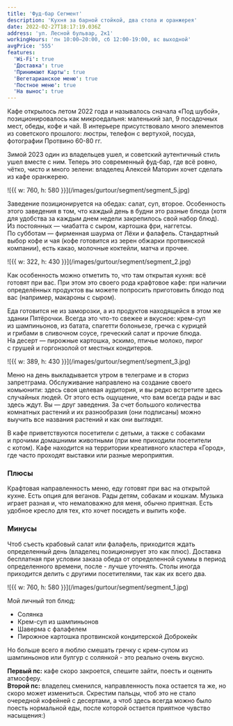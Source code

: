 ```yaml
---
title: 'Фуд-бар Сегмент'
description: 'Кухня за барной стойкой, два стола и оранжерея'
date: 2022-02-27T18:17:19.036Z
address: 'ул. Лесной бульвар, 2к1'
workingHours: 'пн 10:00–20:00, сб 12:00-19:00, вс выходной'
avgPrice: '555'
features:
  'Wi-Fi': true
  'Доставка': true
  'Принимают Карты': true
  'Вегетарианское меню': true
  'Постное меню': true
  'На вынос': true
---
```


Кафе открылось летом 2022 года и&nbsp;называлось сначала &laquo;Под шубой&raquo;, позиционировалось как микроедальня: маленький зал, 9&nbsp;посадочных мест, обеды, кофе и&nbsp;чай. В&nbsp;интерьере присутствовало много элементов из&nbsp;советского прошлого: люстры, телефон с&nbsp;вертухой, посуда, фотографии Протвино 60-80&nbsp;гг.

Зимой 2023 один из&nbsp;владельцев ушел, и&nbsp;советский аутентичный стиль ушел вместе с&nbsp;ним. Теперь это современный фуд-бар, где всё ровно, чётко, чисто и&nbsp;много зелени: владелец Алексей Маторин хочет сделать из&nbsp;кафе оранжерею.

<ImagesRow>
  ![{{ w: 760, h: 580 }}](/images/gurtour/segment/segment_5.jpg)
</ImagesRow>

Заведение позиционируется на&nbsp;обедах: салат, суп, второе. Особенность этого заведения в&nbsp;том, что каждый день в&nbsp;будни это разные блюда (хотя для удобства за&nbsp;каждым днем недели закрепилось свой набор блюд). Из&nbsp;постоянных&nbsp;&mdash; чиабатта с&nbsp;сыром, картошка фри, наггетсы. По&nbsp;субботам&nbsp;&mdash; фирменная шаурма от&nbsp;Лёхи и&nbsp;фалафель. Стандартный выбор кофе и&nbsp;чая (кофе готовится из&nbsp;зерен обжарки протвинской компании), есть какао, молочные коктейли, матча и&nbsp;прочее. 

<ImagesRow>
![{{ w: 322, h: 430 }}](/images/gurtour/segment/segment_2.jpg)
</ImagesRow>

Как особенность можно отметить&nbsp;то, что там открытая кухня: всё готовят при вас. При этом это своего рода крафтовое кафе: при наличии определённых продуктов вы&nbsp;можете попросить приготовить блюдо под вас (например, макароны с&nbsp;сыром).

Еда готовится не&nbsp;из&nbsp;заморозки, а&nbsp;из&nbsp;продуктов находящейся в&nbsp;этом&nbsp;же здании Пятёрочки. Всегда это что-то свежее и&nbsp;вкусное: крем-суп из&nbsp;шампиньонов, из&nbsp;батата, спагетти болоньезе, гречка с&nbsp;курицей и&nbsp;грибами в&nbsp;сливочном соусе, греческий салат и&nbsp;прочие блюда. На&nbsp;десерт&nbsp;&mdash; пирожные картошка, эскимо, птичье молоко, пирог с&nbsp;грушей и&nbsp;горгонзолой от&nbsp;местных кондитеров.


<ImagesRow>
![{{ w: 389, h: 430 }}](/images/gurtour/segment/segment_3.jpg)
</ImagesRow>


Меню на&nbsp;день выкладывается утром в&nbsp;телеграме и&nbsp;в&nbsp;сториз запретграма.
Обслуживание направлено на&nbsp;создание своего комьюнити: здесь своя целевая аудитория, и&nbsp;вы&nbsp;редко встретите здесь случайных людей. От&nbsp;этого есть ощущение, что вам всегда рады и&nbsp;вас здесь ждут. Вы&nbsp;&mdash; друг заведения.
За&nbsp;счет большого количества комнатных растений и&nbsp;их&nbsp;разнообразия (они подписаны) можно выучить все названия растений и&nbsp;как они выглядят.

В&nbsp;кафе приветствуются посетители с&nbsp;детьми, а&nbsp;также с&nbsp;собаками и&nbsp;прочими домашними животными (при мне приходили посетители с&nbsp;котом).
Кафе находится на&nbsp;территории креативного кластера &laquo;Город&raquo;, где часто проходят выставки или разные мероприятия.

### Плюсы

Крафтовая направленность меню, еду готовят при вас на&nbsp;открытой кухне. Есть опция для веганов. Рады детям, собакам и&nbsp;кошкам. Музыка играет разная&nbsp;и, что немаловажно для меня, обычно приятная. Есть удобное кресло для тех, кто хочет посидеть и&nbsp;выпить кофе.

### Минусы

Чтоб съесть крабовый салат или фалафель, приходится ждать определенный день (владелец позиционирует это как плюс). Доставка бесплатная при условии заказа обеда от определенной суммы в период определенного времени, после - лучше уточнять. Столы иногда приходится делить с другими посетителями, так как их всего два.

<ImagesRow>
  ![{{ w: 760, h: 580 }}](/images/gurtour/segment/segment_1.jpg)
</ImagesRow>

Мой личный топ блюд:
- Солянка
- Крем-суп из шампиньонов
- Шаверма с фалафелем
- Пирожное картошка протвинской кондитерской Доброкейк

Но больше всего я люблю смешать гречку с крем-супом из шампиньонов или булгур с солянкой - это реально очень вкусно.

<b>Первый пс:</b> кафе скоро закроется, спешите зайти, поесть и оценить атмосферу.
<br/>
<b>Второй пс:</b> владелец сменился, направленность пока остается та же, но скоро может измениться. Скрестим пальцы, чтоб это не стало очередной кофейней с десертами, а чтоб здесь всегда можно было поесть нормальной еды, после которой остается приятное чувство насыщения:)

